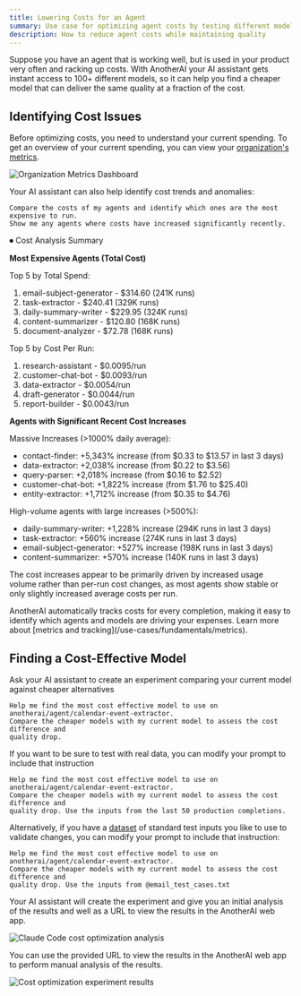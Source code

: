 ```yaml
---
title: Lowering Costs for an Agent
summary: Use case for optimizing agent costs by testing different models
description: How to reduce agent costs while maintaining quality
---
```



Suppose you have an agent that is working well, but is used in your product very often and racking up costs. With AnotherAI your AI assistant gets instant access to 100+ different models, so it can help you find a cheaper model that can deliver the same quality at a fraction of the cost.

## Identifying Cost Issues

Before optimizing costs, you need to understand your current spending. To get an overview of your current spending, you can view your [organization's metrics](https://anotherai.dev/metrics).

![Organization Metrics Dashboard](/images/organization-metrics.png)

Your AI assistant can also help identify cost trends and anomalies:

```
Compare the costs of my agents and identify which ones are the most expensive to run. 
Show me any agents where costs have increased significantly recently.
```

<Accordions>
<Accordion title="Example response">
⏺ Cost Analysis Summary

**Most Expensive Agents (Total Cost)**

Top 5 by Total Spend:
1. email-subject-generator - $314.60 (241K runs)
2. task-extractor - $240.41 (329K runs)
3. daily-summary-writer - $229.95 (324K runs)
4. content-summarizer - $120.80 (168K runs)
5. document-analyzer - $72.78 (168K runs)

Top 5 by Cost Per Run:
1. research-assistant - $0.0095/run
2. customer-chat-bot - $0.0093/run
3. data-extractor - $0.0054/run
4. draft-generator - $0.0044/run
5. report-builder - $0.0043/run

**Agents with Significant Recent Cost Increases**

Massive Increases (>1000% daily average):
- contact-finder: +5,343% increase (from $0.33 to $13.57 in last 3 days)
- data-extractor: +2,038% increase (from $0.22 to $3.56)
- query-parser: +2,018% increase (from $0.16 to $2.52)
- customer-chat-bot: +1,822% increase (from $1.76 to $25.40)
- entity-extractor: +1,712% increase (from $0.35 to $4.76)

High-volume agents with large increases (>500%):
- daily-summary-writer: +1,228% increase (294K runs in last 3 days)
- task-extractor: +560% increase (274K runs in last 3 days)
- email-subject-generator: +527% increase (198K runs in last 3 days)
- content-summarizer: +570% increase (140K runs in last 3 days)

The cost increases appear to be primarily driven by increased usage volume rather than per-run cost changes, as most agents show stable or only slightly increased average costs per run.
</Accordion>
</Accordions>

<Callout type="info">
AnotherAI automatically tracks costs for every completion, making it easy to identify which agents and models are driving your expenses. Learn more about [metrics and tracking](/use-cases/fundamentals/metrics).
</Callout>

## Finding a Cost-Effective Model

<Steps>
<Step>
Ask your AI assistant to create an experiment comparing your current model against cheaper alternatives

```
Help me find the most cost effective model to use on anotherai/agent/calendar-event-extractor. 
Compare the cheaper models with my current model to assess the cost difference and 
quality drop.
```
</Step>
<Step>
If you want to be sure to test with real data, you can modify your prompt to include that instruction

```
Help me find the most cost effective model to use on anotherai/agent/calendar-event-extractor. 
Compare the cheaper models with my current model to assess the cost difference and 
quality drop. Use the inputs from the last 50 production completions.
```

Alternatively, if you have a [dataset](/use-cases/fundamentals/evaluating#using-datasets-to-evaluate-your-agents) of standard test inputs you like to use to validate changes, you can modify your prompt to include that instruction:

```
Help me find the most cost effective model to use on anotherai/agent/calendar-event-extractor. 
Compare the cheaper models with my current model to assess the cost difference and 
quality drop. Use the inputs from @email_test_cases.txt
```

Your AI assistant will create the experiment and give you an initial analysis of the results and well as a URL to view the results in the AnotherAI web app.

![Claude Code cost optimization analysis](/images/claude-cost-optimization-analysis.png)

You can use the provided URL to view the results in the AnotherAI web app to perform manual analysis of the results.

![Cost optimization experiment results](/images/cost-optimization-experiment.png)
</Step>
</Steps>
